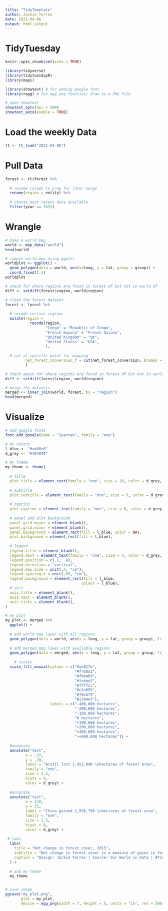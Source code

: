 ```yaml
---
title: "TidyTemplate"
author: Jackie Torres
date: 2021-04-06
output: html_output
---
```


# TidyTuesday

```r

knitr::opts_chunk$set(echo = TRUE)

library(tidyverse)
library(tidytuesdayR)
library(maps)

library(showtext) # for adding google font
library(ragg) # for agg_png function; draw to a PNG file

# open showtext
showtext_opts(dpi = 300)
showtext_auto(enable = TRUE)

```

# Load the weekly Data

```r

tt <- tt_load("2021-04-06")

```

# Pull Data

```r

forest <- tt$forest %>%
  
  # rename column to prep for later merge
  rename(region = entity) %>%
  
  # choose most recent data available
  filter(year == 2015)

```

# Wrangle

```r

# make a world map
world <- map_data("world")
head(world)

# sample world map using ggplot
worldplot <- ggplot() +
  geom_polygon(data = world, aes(x=long, y = lat, group = group)) + 
  coord_fixed(1.3)
worldplot

# check for where regions are found in forest df but not in world df
diff <- setdiff(forest$region, world$region)

# clean the forest dataset
forest <- forest %>%
  
  # recode certain regions
  mutate(region = 
           recode(region,
                  "Congo" = "Republic of Congo",
                  "French Guyana" = "French Guiana",
                  "United Kingdom" = "UK",
                  "United States" = "USA",
                  ),
         
  # cut at specific point for mapping
         net_forest_conversion_f = cut(net_forest_conversion, breaks = c(-1500000, -400000, -200000, -100000, 0, 100000, 200000, 400000, 2000000))
         )

# check again for where regions are found in forest df but not in world df
diff <- setdiff(forest$region, world$region)

# merge the datasets
merged <- inner_join(world, forest, by = "region")
head(merged)

```


# Visualize

```r

# add google fonts
font_add_google(name = "Spartan", family = "one")

# my colors
l_blue <- "#add8e6"
d_grey <- "#404040"

# my theme
my_theme <- theme(
  
  # title
  plot.title = element_text(family = "one", size = 16, color = d_grey, hjust = 0, margin = margin(10, 0, 0, 0),),
  
  # subtitle
  plot.subtitle = element_text(family = "one", size = 9, color = d_grey, hjust = 0, margin = margin(10, 0, 10, 0),),
  
  # caption
  plot.caption = element_text(family = "one", size = 6, color = d_grey, hjust = 0, margin = margin(10, 0, 0, 0),),
  
  # panel and plot background
  panel.grid.major = element_blank(),
  panel.grid.minor = element_blank(),
  panel.background = element_rect(fill = l_blue, color = NA),
  plot.background = element_rect(fill = l_blue),
  
  # legend
  legend.title = element_blank(),
  legend.text = element_text(family = "one", size = 4, color = d_grey, vjust = -.15),
  legend.position = c(.1, .4),
  legend.direction = "vertical",
  legend.key.size = unit(.4, "cm"),
  legend.spacing.x = unit(.05, "cm"),
  legend.background = element_rect(fill = l_blue,
                                  colour = l_blue),
  # axis
  axis.title = element_blank(),
  axis.text = element_blank(),
  axis.ticks = element_blank(),
)

# my plot
my_plot <- merged %>%
  ggplot() +
  
  # add world map layer with all regions
  geom_polygon(data = world, aes(x = long, y = lat, group = group), fill = "gray90", color = "gray90", size = .1) +
  
  # add merged map layer with available regions
  geom_polygon(data = merged, aes(x = long, y = lat, group = group, fill = net_forest_conversion_f), color = "black", size = .1) +
  
    # scales
  scale_fill_manual(values = c("#ae017e", 
                               "#f768a1", 
                               "#fbb4b9", 
                               "#feebe2", 
                               "#ffffcc", 
                               "#c2e699", 
                               "#78c679", 
                               "#238443"),
                    labels = c("-400,000 hectares", 
                               "-200,000 hectares", 
                               "-100,000 hectares", 
                               "0 hectares", 
                               "+100,000 hectares", 
                               "+200,000 hectares", 
                               "+400,000 hectares", 
                               ">+600,000 hectares")) +
  
  #annotate
  annotate("text", 
         x = -37, 
         y = -20, 
         label = "Brazil lost 1,453,040 \nhectares of forest area", 
         family = "one",
         size = 1.5, 
         hjust = 0,
         color = d_grey) +
  
  #annotate
  annotate("text", 
         x = 130, 
         y = 25, 
         label = "China gained 1,936,790 \nhectares of forest area",
         family = "one",
         size = 1.5, 
         hjust = 0,
         color = d_grey) +
  
 # labs
  labs(
    title = "Net change in forest cover, 2015",
    subtitle = "Net change in forest cover is a measure of gains in forest area, such as through natural forest \nexpansion or tree-planting, minus deforestation. Countries which are gaining more forest \narea than is being lost are shown in green; countries which are losing more forest area \nthan is being restored are shown in pink. One hectare = 2.47 acres.",
    caption = "Design: Jackie Torres | Source: Our World in Data | #TidyTuesday 2021W15"
  ) +
  
  # add my theme
  my_theme


# save image
ggsave("my_plot.png",
       plot = my_plot,
       device = agg_png(width = 7, height = 5, units = "in", res = 300))
  
```
